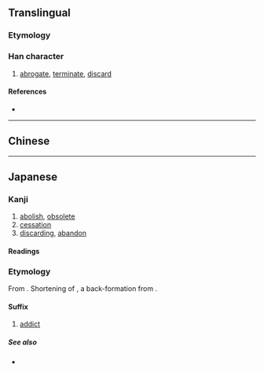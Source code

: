 {{also|廢|废}}
{{character info}}
==Translingual==
{{Han simplified forms|廢|廃|废}}

===Etymology===
{{Han simp|廢|f=發|t=発}}

===Han character===
{{Han char|rn=53|rad=广|as=09|sn=12|four=00215|canj=INOP|ids=⿸广発}}

# [[abrogate]], [[terminate]], [[discard]]

====References====
* {{Han ref|kx=0348.361|dkj=09425|dj=0659.240|hdz=20894.121|uh=5EC3|ud=24259}}

----

==Chinese==
{{zh-see|廢|sgsv}}

----

==Japanese==
{{ja-kanji forms|廃|廢}}

===Kanji===
{{ja-kanji|grade=c|rs=广09|kyu=廢}}

# [[abolish]], [[obsolete]]
# [[cessation]]
# [[discarding]], [[abandon]]

====Readings====
{{ja-readings
|goon=ほ
|kanon=はい
|kun=すた-れる, すた-る
}}

===Etymology===
{{ja-kanjitab|はい|yomi=o}}

From {{der|ja|zhx|sort=はい}}. Shortening of {{m|ja|廃人|tr=haijin}}, a back-formation from {{m|ja|ネトゲ廃人||tr=netoge haijin|slang: online games addict}}. {{attention|ja|...i think. please check --03:36, 7 April 2016 (UTC)}}

====Suffix====
{{ja-pos|suffix|はい}}

# {{lb|ja|slang}} [[addict]]

=====See also=====
* {{ja-r|厨|ちゅう}}